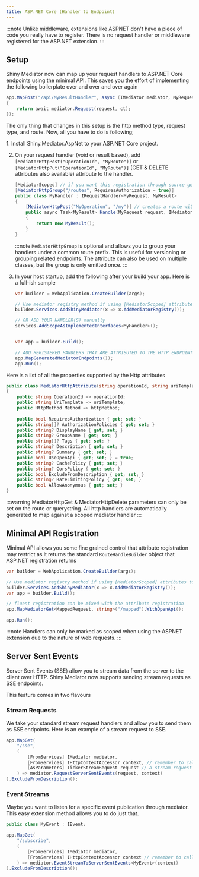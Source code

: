 ```yaml
---
title: ASP.NET Core (Handler to Endpoint)
---
```


<NugetBadge name="Shiny.Mediator.AspNet" showLabel={true} />

:::note
Unlike middleware, extensions like ASPNET don't have a piece of code you really have to register.  There is no request handler or middleware registered for the ASP.NET extension.
:::

## Setup
Shiny Mediator now can map up your request handlers to ASP.NET Core endpoints using the minimal API.  This
saves you the effort of implementing the following boilerplate over and over and over again

```csharp
app.MapPost("/api/MyResultHandler", async (IMediator mediator, MyRequest request, CancellationToken ct) =>
{
    return await mediator.Request(request, ct);
});
```

The only thing that changes in this setup is the http method type, request type, and route.  Now, all you have to do is 
following;

<Steps>
1. Install Shiny.Mediator.AspNet <NugetBadge name="Shiny.Mediator.AspNet" showLabel={true} /> to your ASP.NET Core project.

2. On your request handler (void or result based), add `[MediatorHttpPost("OperationId", "MyRoute")]` or `[MediatorHttpPut("OperationId", "MyRoute")]` (GET & DELETE attributes also available) attribute to the handler.

   ```csharp
   [MediatorScoped] // if you want this registration through source gen (best practice) - you can only used scoped for handlers in ASPNET
   [MediatorHttpGroup("/routes", RequiresAuthorization = true)]
   public class MyHandler : IRequestHandler<MyRequest, MyResult>
   {
       [MediatorHttpPost("MyOperation", "/my")] // creates a route with the operationId of "MyOperation" and a route of "/routes/my"
       public async Task<MyResult> Handle(MyRequest request, IMediatorContext context, CancellationToken ct)
       {
           return new MyResult();
       }
   }
   ```
   :::note
   `MediatorHttpGroup` is optional and allows you to group your handlers under a common route prefix.  This is useful for versioning or grouping related endpoints.
   The attribute can also be used on multiple classes, but the group is only emitted once.
   :::

3. In your host startup, add the following after your build your app.  Here is a full-ish sample

   ```csharp
   var builder = WebApplication.CreateBuilder(args);

   // Use mediator registry method if using [MediatorScoped] attributes to register your handlers
   builder.Services.AddShinyMediator(x => x.AddMediatorRegistry()); 

   // OR ADD YOUR HANDLER(S) manually
   services.AddScopeAsImplementedInterfaces<MyHandler>();


   var app = builder.Build();
   
   // ADD REGISTERED HANDLERS THAT ARE ATTRIBUTED TO THE HTTP ENDPOINTS
   app.MapGeneratedMediatorEndpoints());
   app.Run();
   ```

</Steps>

Here is a list of all the properties supported by the Http attributes

```csharp
public class MediatorHttpAttribute(string operationId, string uriTemplate, HttpMethod httpMethod) : Attribute
{
    public string OperationId => operationId;
    public string UriTemplate => uriTemplate;
    public HttpMethod Method => httpMethod;
    
    public bool RequiresAuthorization { get; set; }
    public string[]? AuthorizationPolicies { get; set; }
    public string? DisplayName { get; set; }
    public string? GroupName { get; set; }
    public string[]? Tags { get; set; }
    public string? Description { get; set; }
    public string? Summary { get; set; }
    public bool UseOpenApi { get; set; } = true;
    public string? CachePolicy { get; set; }
    public string? CorsPolicy { get; set; }
    public bool ExcludeFromDescription { get; set; }
    public string? RateLimitingPolicy { get; set; }
    public bool AllowAnonymous { get; set; }
}
```

:::warning
MediatorHttpGet & MediatorHttpDelete parameters can only be set on the route or querystring.  All http handlers are automatically generated to map against a scoped mediator handler
:::

## Minimal API Registration

Minimal API allows you some fine grained control that attribute registration may restrict as it returns the standard `RouteHandleBuilder` object that
ASP.NET registration returns

```csharp
var builder = WebApplication.CreateBuilder(args);

// Use mediator registry method if using [MediatorScoped] attributes to register your handlers
builder.Services.AddShinyMediator(x => x.AddMediatorRegistry());
var app = builder.Build();

// fluent registration can be mixed with the attribute registration
app.MapMediatorGet<MappedRequest, string>("/mapped").WithOpenApi();

app.Run();
```

:::note
Handlers can only be marked as scoped when using the ASPNET extension due to the nature of web requests.
:::

## Server Sent Events

Server Sent Events (SSE) allow you to stream data from the server to the client over HTTP.  Shiny Mediator now supports sending stream requests as SSE endpoints.

This feature comes in two flavours

### Stream Requests

We take your standard stream request handlers and allow you to send them as SSE endpoints.  Here is an example of a stream request to SSE.

```csharp
app.MapGet(
    "/sse",
    (
        [FromServices] IMediator mediator,
        [FromServices] IHttpContextAccessor context, // remember to call services.AddHttpContextAccessor() in your startup
        [AsParameters] TickerStreamRequest request // a stream request
    ) => mediator.RequestServerSentEvents(request, context)
).ExcludeFromDescription();
```


### Event Streams

Maybe you want to listen for a specific event publication through mediator.  This easy extension method allows you to do just that.

```csharp
public class MyEvent : IEvent;

app.MapGet(
    "/subscribe",
    (
        [FromServices] IMediator mediator,
        [FromServices] IHttpContextAccessor context // remember to call services.AddHttpContextAccessor() in your startup
    ) => mediator.EventStreamToServerSentEvents<MyEvent>(context)
).ExcludeFromDescription();
```

